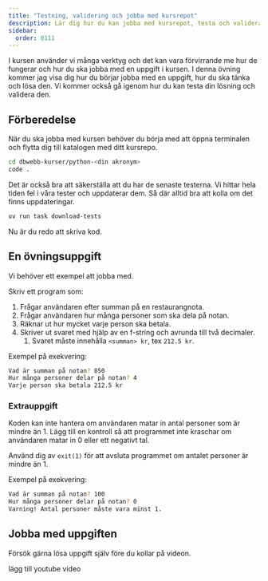 ```yaml
---
title: "Testning, validering och jobba med kursrepot"
description: Lär dig hur du kan jobba med kursrepot, testa och validera din kod.
sidebar:
  order: 0111
---
```




I kursen använder vi många verktyg och det kan vara förvirrande me hur de fungerar och hur du ska jobba med en uppgift i kursen. I denna övning kommer jag visa dig hur du börjar jobba med en uppgift, hur du ska tänka och lösa den. Vi kommer också gå igenom hur du kan testa din lösning och validera den.

## Förberedelse

När du ska jobba med kursen behöver du börja med att öppna terminalen och flytta dig till katalogen med ditt kursrepo.

```bash
cd dbwebb-kurser/python-<din akronym>
code .
```

Det är också bra att säkerställa att du har de senaste testerna. Vi hittar hela tiden fel i våra tester och uppdaterar dem. Så där alltid bra att kolla om det finns uppdateringar.

```bash
uv run task download-tests
```

Nu är du redo att skriva kod.


## En övningsuppgift

Vi behöver ett exempel att jobba med. 

Skriv ett program som:

1. Frågar användaren efter summan på en restaurangnota.
1. Frågar användaren hur många personer som ska dela på notan.
1. Räknar ut hur mycket varje person ska betala.
1. Skriver ut svaret med hjälp av en f-string och avrunda till två decimaler.
    1. Svaret måste innehålla `<summan> kr`, tex `212.5 kr`.

Exempel på exekvering:

```bash
Vad är summan på notan? 850
Hur många personer delar på notan? 4
Varje person ska betala 212.5 kr
```

### Extrauppgift

Koden kan inte hantera om användaren matar in antal personer som är mindre än 1. Lägg till en kontroll så att programmet inte kraschar om användaren matar in 0 eller ett negativt tal.

Använd dig av `exit(1)` för att avsluta programmet om antalet personer är mindre än 1.

Exempel på exekvering:

```bash
Vad är summan på notan? 100
Hur många personer delar på notan? 0
Varning! Antal personer måste vara minst 1.
```


## Jobba med uppgiften

Försök gärna lösa uppgift själv före du kollar på videon.

lägg till youtube video
